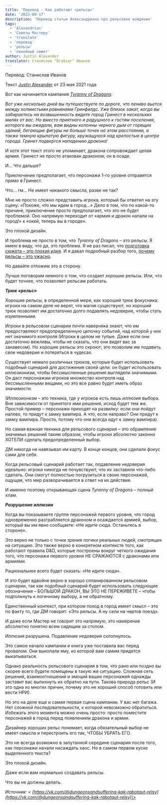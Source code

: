 ```yaml
---
title: 'Перевод - Как работают «рельсы»'
date: '2023-09-17'
description: 'Перевод статьи Александриана про рельсовое вождение'
tags:
  - 'Alexandrian'
  - 'Советы Мастеру'
  - 'translate'
  - 'перевод'
  - 'рельсы'
  - 'линейный сюжет'
author: Justin Alexander
translator: Станислав "Drakzar" Иванов
---
```


Перевод: Станислав Иванов

Текст [Justin Alexander](https://vk.com/away.php?to=https://thealexandrian.net/about&cc_key=) от 23 мая 2021 года

Вот как начинается кампания [_Tyranny of Dragons_](https://vk.com/away.php?to=https%3A%2F%2Fwww.amazon.com%2Fexec%2Fobidos%2FASIN%2F0786966971%2Fdigitalcomi0a-20&cc_key=):

_Вот уже несколько дней вы путешествуете по дороге, что лениво вьется между холмистыми равнинами Гринфилдс. Уже близок закат, когда вы забираетесь на возвышенность видите город Гринест в нескольких милях от вас. Но вместо приятного и радушного к гостям поселения, которого вы ожидали, вам видны колонны черного дым от горящих зданий, бегающие фигуры не больше точек на этом расстоянии, а также темную крылатую фигуру, кружащуюся над крепостью в центре города. Гринет подвергся нападению дракона!_

И хотя этот текст этого не упоминает, дракона сопровождает целая армия. Гринест не просто атакован драконом; он в осаде.

И… Что дальше?

Приключение предполагает, что персонажи 1-го уровня отправятся прямо в Гринест.

Что… гм… Не имеет никакого смысла, разве не так?

Мне не просто сложно представить игрока, который бы ответил на эту сцену: «Похоже, что мы идем в город…» Дело в том, что по какой-то причине, приключение просто предполагает, что это не будет проблемой. Оно напрямую переходит от «армия и дракон напали на город!» к «окей, теперь вы в городе».

Это плохой дизайн.

И проблема не просто в том, что _Tyranny of Dragons_ – это рельсы. Я имею в виду, что да, это проблема. Я не раз писал, что [подготовка сюжета – это плохая идея](https://vk.com/away.php?to=https%3A%2F%2Fthealexandrian.net%2Fwordpress%2F4147%2Froleplaying-games%2Fdont-prep-plots&cc_key=). И я давал подробный разбор того, [почему рельсы – это ужасно](https://vk.com/away.php?to=https%3A%2F%2Fthealexandrian.net%2Fwordpress%2F36900%2Froleplaying-games%2Fthe-railroading-manifesto&cc_key=).

Но давайте отложим это в сторону.

Лучше поговорим немного о том, что создает _хорошие_ рельсы. Или, что будет точнее, что позволяет рельсам работать.

**_Трюк «рельс»_**

Хорошие рельсы, в определенной мере, как хороший трюк фокусника: игроки на самом деле не верят, что магия существуют, но хороший трюк позволяет им достаточно долго подавлять недоверие, чтобы стать изумленными.

Игроки в рельсовом сценарии почти наверняка знают, что им предоставляют предопределенную цепочку событий, над которой у них нет значимого контроля (Игроки в целом не тупые. Даже если они достаточно вежливы, чтобы не сказать, что они видят вас за занавесом). Но хорошие рельсы это скроют; это позволим им подавить свое недоверие и потеряться в чудесах.

Существует немало различных трюков, которые будет использовать подобный сценарий для достижения своей цели: он будет использовать иллюзионизм, чтобы бессмысленные решения выглядели значимыми. Он даст персонажам игроков множество контроля над бессмысленными вещами, но это все равно будет иметь образ значимости.

(Иллюзионизм – это техника, где у игроков есть лишь _иллюзия_ выбора. Вне зависимости от принятого ими решения, исход будет тем же. Простой пример – персонажи приходят на развилку: если они пойдут налево, то придут к замку вампира. А что, если направо? Они придут к замку вампира. Просто, потому что они всегда идут к замку вампира).

Но самая важная техника для рельсового сценария – это обрамление значимых решений таким образом, чтобы игроки абсолютно законно ХОТЕЛИ сделать предопределенный выбор.

ДМ никогда не навязывал им карту. В конце концов, они сделали фокус сами для себя.

Когда рельсовый сценарий работает так, подавление недоверия идеально: игроки никогда не почувствуют, что их заставили что-либо сделать. Они смогут полностью погрузиться в своих персонажей, ощущая, что мир разворачивается в ответ на их действия.

И именно поэтому открывающая сцена _Tyranny of Dragons_ – полный хлам.

**_Разрушение иллюзии_**

Когда вы показываете группе персонажей первого уровня, что город одновременно разграбляется драконом и осаждается армией, выбор, который вы им явно сообщаете: «Не идите сюда. Останьтесь в стороне».

Это верно не только с точки зрения логики реальных людей, смотрящих на ситуацию. Это также верно в конкретном контексте того, как работают правила D&D, которые построены вокруг четкого ожидания того, что персонажи первого уровня НЕ СРАЖАЮТСЯ с драконами или армиями.

Рациональнее всего будет сказать: «Не идите сюда».

И это будет вдвойне верно в хорошо спланированном рельсовом сценарии, так как подобный сценарий будет использовать следующие обозначения – БОЛЬШОЙ ДРАКОН, ВЫ ЭТО НЕ ПЕРЕЖИВЕТЕ – чтобы подтолкнуть к логичному выбору, а не обратному.

Единственный контекст, при котором поход в город имеет смысл – это по факту то, где ДМ говорит: «Это рельсы. А ну сели на чертов поезд».

И даже если Мастер не говорит это напрямую, это намерение абсолютно понятно всем сидящим за столом.

Иллюзия разрушена. Подавление недоверия схлопнулось.

Это самое начало кампании и книга уже поставила вас перед провалом. Они выкопали яму, из которой вам самим придется выкапываться.

Однако реальность рельсового сценария в том, что рано или поздно вы скорее всего будете помещены в такую же ситуацию. Сложная сеть решений, взаимоотношений и эмоций ваших персонажей однажды заставит вас выпихнуть их обратно на пути. Такова природа рельс (И это одна из многих причин, почему это не хороший способ готовить или вести НРИ).

Но это на деле еще и самая первая сцена кампании. У вас нет багажа. Нет сложной последовательности, к которой невозможно обратиться. Избежать этого момента можно очень просто: просто поместите персонажей в город перед появлением дракона и армии.

Дизайнер хороших рельс понимает, когда обязательный выбор не имеет смысла и перестроить его так, ЧТОБЫ УБРАТЬ ЕГО.

Это не всегда возможно в запутанной середине сценария после того, как персонажи начали насаждать хаос. Но в самом первом куске выделенного текста?

Это плохой дизайн.

Даже если вам нормально создавать рельсы.

Что вы не должны делать.

_Источник: < [https://vk.com/@dungeonsandsuffering-kak-rabotaut-relsy](https://vk.com/@dungeonsandsuffering-kak-rabotaut-relsy)\>_
